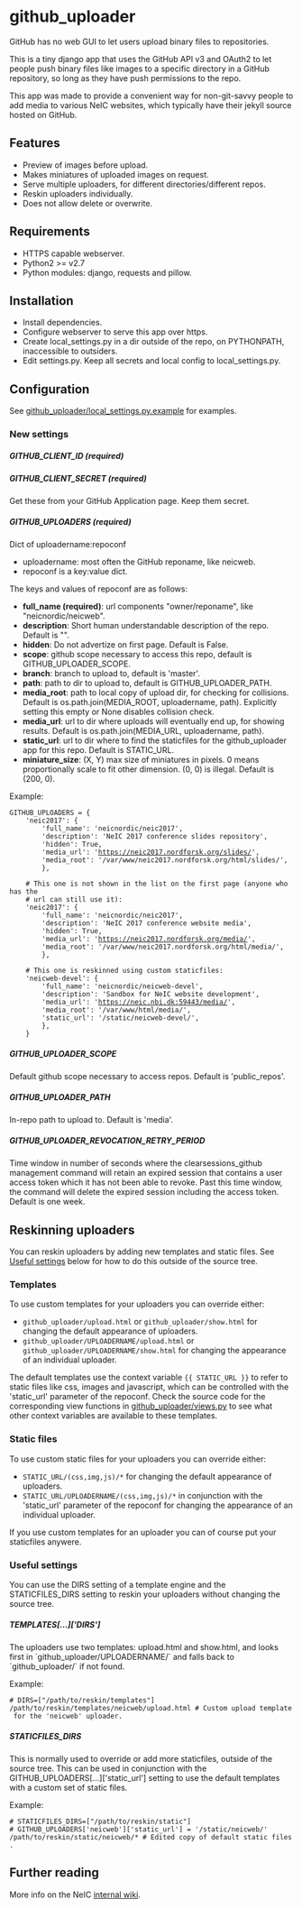 = github_uploader =
GitHub has no web GUI to let users upload binary files to repositories.

This is a tiny django app that uses the GitHub API v3 and OAuth2 to let people push binary
files like images to a specific directory in a GitHub repository, so long as they have push
permissions to the repo.

This app was made to provide a convenient way for non-git-savvy people to add media to 
various NeIC websites, which typically have their jekyll source hosted on GitHub.

== Features ==
* Preview of images before upload.
* Makes miniatures of uploaded images on request.
* Serve multiple uploaders, for different directories/different repos.
* Reskin uploaders individually.
* Does not allow delete or overwrite.

== Requirements ==
* HTTPS capable webserver.
* Python2 >= v2.7
* Python modules: django, requests and pillow.

== Installation ==
* Install dependencies.
* Configure webserver to serve this app over https.
* Create local_settings.py in a dir outside of the repo, on PYTHONPATH, inaccessible to outsiders.
* Edit settings.py. Keep all secrets and local config to local_settings.py.

== Configuration ==
See [[github_uploader/local_settings.py.example]] for examples.

=== New settings ===
===== GITHUB_CLIENT_ID (required) =====
===== GITHUB_CLIENT_SECRET (required) =====
Get these from your GitHub Application page. Keep them secret.

===== GITHUB_UPLOADERS (required) =====
Dict of uploadername:repoconf
* uploadername: most often the GitHub reponame, like neicweb.
* repoconf is a key:value dict.

The keys and values of repoconf are as follows:
* '''full_name (required)''': url components "owner/reponame", like "neicnordic/neicweb".
* '''description''': Short human understandable description of the repo. Default is "".
* '''hidden''': Do not advertize on first page. Default is False.  
* '''scope''': github scope necessary to access this repo, default is GITHUB_UPLOADER_SCOPE.
* '''branch''': branch to upload to, default is 'master'.
* '''path''': path to dir to upload to, default is GITHUB_UPLOADER_PATH.
* '''media_root''': path to local copy of upload dir, for checking for collisions. Default is os.path.join(MEDIA_ROOT, uploadername, path). Explicitly setting this empty or None disables collision check.
* '''media_url''': url to dir where uploads will eventually end up, for showing results. Default is os.path.join(MEDIA_URL, uploadername, path).
* '''static_url''': url to dir where to find the staticfiles for the github_uploader app for this repo. Default is STATIC_URL.
* '''miniature_size''': (X, Y) max size of miniatures in pixels. 0 means proportionally scale to fit other dimension. (0, 0) is illegal. Default is (200, 0).

Example:

 
 GITHUB_UPLOADERS = {
     'neic2017': {
         'full_name': 'neicnordic/neic2017',
         'description': 'NeIC 2017 conference slides repository',
         'hidden': True,
         'media_url': 'https://neic2017.nordforsk.org/slides/',
         'media_root': '/var/www/neic2017.nordforsk.org/html/slides/',
         },
         
     # This one is not shown in the list on the first page (anyone who has the 
     # url can still use it):
     'neic2017': {
         'full_name': 'neicnordic/neic2017',
         'description': 'NeIC 2017 conference website media',
         'hidden': True,
         'media_url': 'https://neic2017.nordforsk.org/media/',
         'media_root': '/var/www/neic2017.nordforsk.org/html/media/',
         },
         
     # This one is reskinned using custom staticfiles:
     'neicweb-devel': {
         'full_name': 'neicnordic/neicweb-devel',
         'description': 'Sandbox for NeIC website development',
         'media_url': 'https://neic.nbi.dk:59443/media/',
         'media_root': '/var/www/html/media/',
         'static_url': '/static/neicweb-devel/',
         },
     }

===== GITHUB_UPLOADER_SCOPE =====
Default github scope necessary to access repos. Default is 'public_repos'.  

===== GITHUB_UPLOADER_PATH =====
In-repo path to upload to. Default is 'media'. 

===== GITHUB_UPLOADER_REVOCATION_RETRY_PERIOD =====
Time window in number of seconds where the clearsessions_github management command will retain an expired session that contains a user access token which it has not been able to revoke. Past this time window, the command will delete the expired session including the access token. Default is one week.

== Reskinning uploaders ==
You can reskin uploaders by adding new templates and static files. See [[#useful-settings|Useful settings]] below for how to do this outside of the source tree.

=== Templates ===
To use custom templates for your uploaders you can override either:
* <code>github_uploader/upload.html</code> or <code>github_uploader/show.html</code> for changing the default appearance of uploaders.
* <code>github_uploader/UPLOADERNAME/upload.html</code> or <code>github_uploader/UPLOADERNAME/show.html</code> for changing the appearance of an individual uploader.

The default templates use the context variable <code>{{ STATIC_URL }}</code> to refer to static files like css, images and javascript, which can be controlled with the 'static_url' parameter of the repoconf. Check the source code for the corresponding view functions in [[github_uploader/views.py]] to see what other context variables are available to these templates.

=== Static files ===
To use custom static files for your uploaders you can override either:
* <code>STATIC_URL/(css,img,js)/*</code> for changing the default appearance of uploaders.
* <code>STATIC_URL/UPLOADERNAME/(css,img,js)/*</code> in conjunction with the 'static_url' parameter of the repoconf for changing the appearance of an individual uploader.

If you use custom templates for an uploader you can of course put your staticfiles anywere.

=== Useful settings ===
You can use the DIRS setting of a template engine and the STATICFILES_DIRS setting to reskin your uploaders without changing the source tree.

===== TEMPLATES[...]['DIRS'] =====
The uploaders use two templates: upload.html and show.html, and looks first in `github_uploader/UPLOADERNAME/` and falls back to `github_uploader/` if not found. 

Example: 
 
 # DIRS=["/path/to/reskin/templates"]
 /path/to/reskin/templates/neicweb/upload.html # Custom upload template for the 'neicweb' uploader.

===== STATICFILES_DIRS =====
This is normally used to override or add more staticfiles, outside of the source tree. This can be used in conjunction with the GITHUB_UPLOADERS[...]['static_url'] setting to use the default templates with a custom set of static files.

Example: 
 
 # STATICFILES_DIRS=["/path/to/reskin/static"]
 # GITHUB_UPLOADERS['neicweb']['static_url'] = '/static/neicweb/'
 /path/to/reskin/static/neicweb/* # Edited copy of default static files.

== Further reading ==
More info on the NeIC [https://wiki.neic.no/int/Webserver_manual internal wiki].


